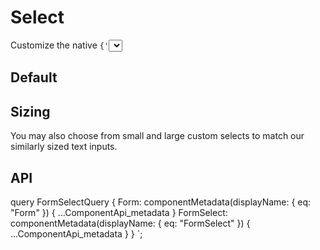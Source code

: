 


# Select

<p className="lead">
  Customize the native <code>{'<select>'}</code>s with custom CSS that changes
  the element’s initial appearance.
</p>

## Default

<ReactPlayground codeText={SelectBasic} />

## Sizing

You may also choose from small and large custom selects to match our
similarly sized text inputs.

<ReactPlayground codeText={SelectSizes} />

## API

<ComponentApi metadata={props.data.FormSelect} exportedBy={props.data.Form} />

  query FormSelectQuery {
    Form: componentMetadata(displayName: { eq: "Form" }) {
      ...ComponentApi_metadata
    }
    FormSelect: componentMetadata(displayName: { eq: "FormSelect" }) {
      ...ComponentApi_metadata
    }
  }
`;
